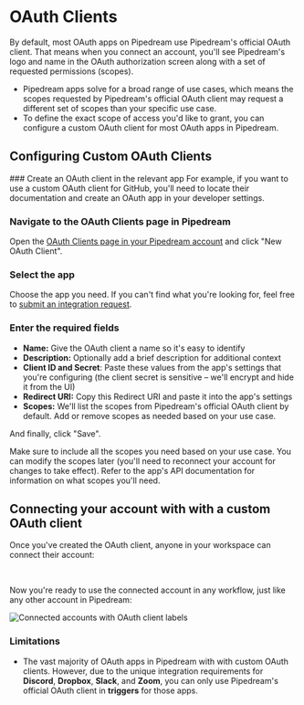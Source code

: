 
# OAuth Clients
By default, most OAuth apps on Pipedream use Pipedream's official OAuth client. That means when you connect an account, you'll see Pipedream's logo and name in the OAuth authorization screen along with a set of requested permissions (scopes).
- Pipedream apps solve for a broad range of use cases, which means the scopes requested by Pipedream's official OAuth client may request a different set of scopes than your specific use case.
- To define the exact scope of access you'd like to grant, you can configure a custom OAuth client for most OAuth apps in Pipedream.

## Configuring Custom OAuth Clients
<ArcadeEmbed
    src="https://demo.arcade.software/z8fudNnX8ScQbQI0wzIL?embed"
    title="Create Custom OAuth Client in Pipedream">
</ArcadeEmbed>

<Steps>
### Create an OAuth client in the relevant app
For example, if you want to use a custom OAuth client for GitHub, you'll need to locate their documentation and create an OAuth app in your developer settings.

### Navigate to the OAuth Clients page in Pipedream
Open the [OAuth Clients page in your Pipedream account](https://pipedream.com/@/accounts/oauth-clients) and click "New OAuth Client".

### Select the app
Choose the app you need. If you can't find what you're looking for, feel free to [submit an integration request](https://pipedream.com/support).

### Enter the required fields
- **Name:** Give the OAuth client a name so it's easy to identify
- **Description:** Optionally add a brief description for additional context
- **Client ID and Secret**: Paste these values from the app's settings that you're configuring (the client secret is sensitive – we'll encrypt and hide it from the UI)
- **Redirect URI:** Copy this Redirect URI and paste it into the app's settings
- **Scopes:** We'll list the scopes from Pipedream's official OAuth client by default. Add or remove scopes as needed based on your use case.

And finally, click "Save".

<Callout type="warning">
Make sure to include all the scopes you need based on your use case. You can modify the scopes later (you'll need to reconnect your account for changes to take effect). Refer to the app's API documentation for information on what scopes you'll need.
</Callout>

</Steps>

## Connecting your account with with a custom OAuth client
Once you've created the OAuth client, anyone in your workspace can connect their account:

<br />

<ArcadeEmbed
    src="https://demo.arcade.software/hljzHunRakVX30QipJ1y?embed"
    title="Connect using custom OAuth client">
</ArcadeEmbed>

Now you're ready to use the connected account in any workflow, just like any other account in Pipedream:

![Connected accounts with OAuth client labels](https://res.cloudinary.com/pipedreamin/image/upload/v1717104725/oauth-clients-dropdown-labels_zzmycx.png)

### Limitations
- The vast majority of OAuth apps in Pipedream with with custom OAuth clients. However, due to the unique integration requirements for **Discord**, **Dropbox**, **Slack**, and **Zoom**, you can only use Pipedream's official OAuth client in **triggers** for those apps.